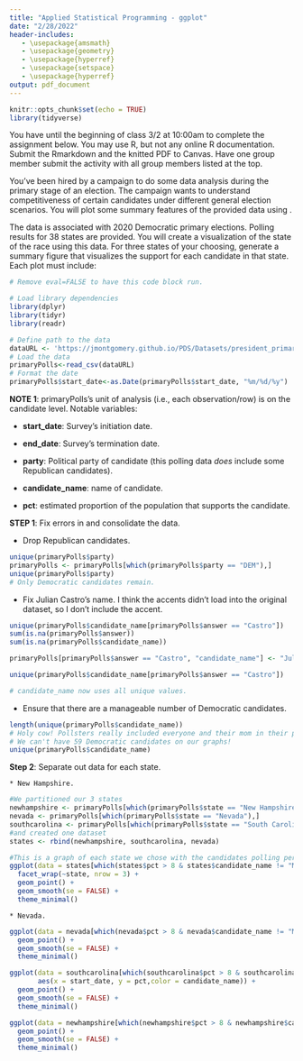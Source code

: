 ```yaml
---
title: "Applied Statistical Programming - ggplot"
date: "2/28/2022"
header-includes:
   - \usepackage{amsmath}
   - \usepackage{geometry}
   - \usepackage{hyperref}
   - \usepackage{setspace}
   - \usepackage{hyperref}
output: pdf_document
---
```


```r
knitr::opts_chunk$set(echo = TRUE)
library(tidyverse)
```

\textbf{Write the R code to answer the following questions. Write the code, and then show what the computer returns when that code is run. Thoroughly comment your solutions.}

You have until the beginning of class 3/2 at 10:00am to complete the assignment below. You may use R, but not any online R documentation. Submit the Rmarkdown and the knitted PDF to Canvas. Have one group member submit the activity with all group members listed at the top.

\section*{Figuring out the Competition}

You've been hired by a campaign to do some data analysis during the primary stage of an election. The campaign wants to understand competitiveness of certain candidates under different general election scenarios. You will plot some summary features of the provided \texttt{primaryPolls} data using \texttt{ggplot()}.


The data is associated with 2020 Democratic primary elections. Polling results for 38 states are provided. You will create a visualization of the state of the race using this data. For three states of your choosing, generate a summary figure that visualizes the support for each candidate in that state. Each plot must include:
\begin{itemize}
   \item a title,
   \item a subtitle,
   \item labeled axes,
   \item a legend for the candidates, and
   \item a source attribution to the GitHub URL for the data.
\end{itemize}


```r
# Remove eval=FALSE to have this code block run.

# Load library dependencies
library(dplyr)
library(tidyr)
library(readr)

# Define path to the data
dataURL <- 'https://jmontgomery.github.io/PDS/Datasets/president_primary_polls_feb2020.csv'
# Load the data
primaryPolls<-read_csv(dataURL)
# Format the date
primaryPolls$start_date<-as.Date(primaryPolls$start_date, "%m/%d/%y")
```

**NOTE 1**: primaryPolls's unit of analysis (i.e., each observation/row) is on the candidate level. Notable variables:

  * **start_date**: Survey's initiation date.
  
  * **end_date**: Survey's termination date.
  
  * **party**: Political party of candidate (this polling data *does* include some Republican candidates).
  
  * **candidate_name**: name of candidate.
  
  * **pct**: estimated proportion of the population that supports the candidate.

**STEP 1**: Fix errors in and consolidate the data. 

  * Drop Republican candidates.

```r
unique(primaryPolls$party)
primaryPolls <- primaryPolls[which(primaryPolls$party == "DEM"),]
unique(primaryPolls$party)
# Only Democratic candidates remain.
```

  * Fix Julian Castro's name. I think the accents didn't load into the original dataset, so I don't include the accent.
```r
unique(primaryPolls$candidate_name[primaryPolls$answer == "Castro"])
sum(is.na(primaryPolls$answer))
sum(is.na(primaryPolls$candidate_name))

primaryPolls[primaryPolls$answer == "Castro", "candidate_name"] <- "Julian Castro"

unique(primaryPolls$candidate_name[primaryPolls$answer == "Castro"])

# candidate_name now uses all unique values.
```

  * Ensure that there are a manageable number of Democratic candidates.
```r
length(unique(primaryPolls$candidate_name))
# Holy cow! Pollsters really included everyone and their mom in their polls, didn't they?
# We can't have 59 Democratic candidates on our graphs!
unique(primaryPolls$candidate_name)
```


**Step 2**: Separate out data for each state.
  
    * New Hampshire.
```r
#We partitioned our 3 states 
newhampshire <- primaryPolls[which(primaryPolls$state == "New Hampshire"),]
nevada <- primaryPolls[which(primaryPolls$state == "Nevada"),]
southcarolina <- primaryPolls[which(primaryPolls$state == "South Carolina"),]
#and created one dataset
states <- rbind(newhampshire, southcarolina, nevada)

#This is a graph of each state we chose with the candidates polling percentage over time. We identified canddidates above 8 percent and left out Michelle Obama because she only had one poll at this threshold back in October. 
ggplot(data = states[which(states$pct > 8 & states$candidate_name != "Michelle Obama"),], aes(x = start_date, y = pct,color = candidate_name)) +
  facet_wrap(~state, nrow = 3) +
  geom_point() +
  geom_smooth(se = FALSE) +
  theme_minimal()
```


    * Nevada.
```r
ggplot(data = nevada[which(nevada$pct > 8 & nevada$candidate_name != "Michelle Obama"),], aes(x = start_date, y = pct,color = candidate_name)) +
  geom_point() +
  geom_smooth(se = FALSE) +
  theme_minimal()

ggplot(data = southcarolina[which(southcarolina$pct > 8 & southcarolina$candidate_name != "Michelle Obama"),], 
       aes(x = start_date, y = pct,color = candidate_name)) +
  geom_point() +
  geom_smooth(se = FALSE) +
  theme_minimal()

ggplot(data = newhampshire[which(newhampshire$pct > 8 & newhampshire$candidate_name != "Michelle Obama"),], aes(x = start_date, y = pct,color = candidate_name)) +
  geom_point() +
  geom_smooth(se = FALSE) +
  theme_minimal()
```





